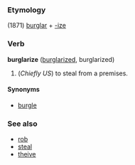 ===Etymology===
(1871) [[burglar]] + [[-ize]]

===Verb===
'''burglarize''' ([[burglarized]], burglarized)

# (''Chiefly US'') to steal from a premises.

====Synonyms====
*[[burgle]]

===See also===
*[[rob]]
*[[steal]]
*[[theive]]